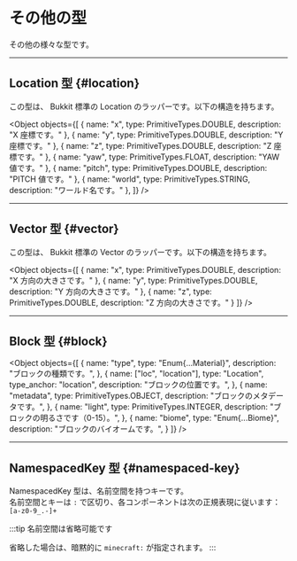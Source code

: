 
# その他の型

その他の様々な型です。

---

## Location 型 {#location}

この型は、 Bukkit 標準の Location のラッパーです。以下の構造を持ちます。

<Object objects={[
  {
    name: "x",
    type: PrimitiveTypes.DOUBLE,
    description: "X 座標です。"
  },
  {
    name: "y",
    type: PrimitiveTypes.DOUBLE,
    description: "Y 座標です。"
  },
  {
    name: "z",
    type: PrimitiveTypes.DOUBLE,
    description: "Z 座標です。"
  },
  {
    name: "yaw",
    type: PrimitiveTypes.FLOAT,
    description: "YAW 値です。"
  },
  {
    name: "pitch",
    type: PrimitiveTypes.DOUBLE,
    description: "PITCH 値です。"
  },
  {
    name: "world",
    type: PrimitiveTypes.STRING, 
    description: "ワールド名です。"
  },
]} />

---

## Vector 型 {#vector}

この型は、 Bukkit 標準の Vector のラッパーです。以下の構造を持ちます。

<Object objects={[
  {
    name: "x",
    type: PrimitiveTypes.DOUBLE,
    description: "X 方向の大きさです。"
  },
  {
    name: "y",
    type: PrimitiveTypes.DOUBLE,
    description: "Y 方向の大きさです。"
  },
  {
    name: "z",
    type: PrimitiveTypes.DOUBLE,
    description: "Z 方向の大きさです。"
  }
]} />

---

## Block 型 {#block}

<Object objects={[
  {
    name: "type",
    type: "Enum{...Material}",
    description: "ブロックの種類です。",
  },
  {
    name: ["loc", "location"],
    type: "Location",
    type_anchor: "location",
    description: "ブロックの位置です。",
  },
  {
    name: "metadata",
    type: PrimitiveTypes.OBJECT,
    description: "ブロックのメタデータです。",
  },
  {
    name: "light",
    type: PrimitiveTypes.INTEGER,
    description: "ブロックの明るさです（0-15）。",
  },
  {
    name: "biome",
    type: "Enum{...Biome}",
    description: "ブロックのバイオームです。",
  }
]} />

---

## NamespacedKey 型 {#namespaced-key}

NamespacedKey 型は、名前空間を持つキーです。  
名前空間とキーは `:` で区切り、各コンポーネントは次の正規表現に従います：`[a-z0-9_.-]+`

:::tip 名前空間は省略可能です

省略した場合は、暗黙的に `minecraft:` が指定されます。
:::
